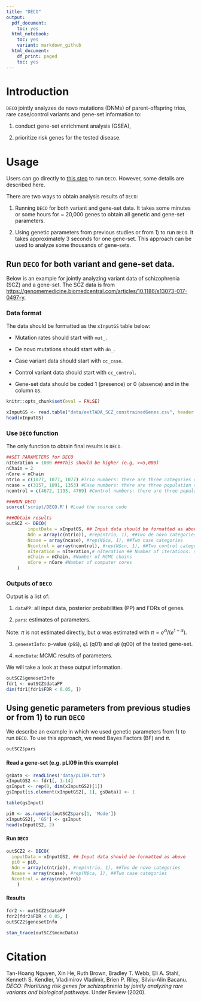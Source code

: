 ```yaml
---
title: "DECO"
output:
  pdf_document:
    toc: yes
  html_notebook:
    toc: yes
    variant: markdown_github
  html_document:
    df_print: paged
    toc: yes
---
```


# Introduction

$\texttt{DECO}$ jointly analyzes de novo mutations (DNMs) of parent-offspring trios, rare case/control variants and gene-set information to:

  1) conduct gene-set enrichment analysis (GSEA),
  
  2) prioritize risk genes for the tested disease.

# Usage

Users can go directly to [this step](#run1) to run $\texttt{DECO}$. However, some details are described here.

There are two ways to obtain analysis results of $\texttt{DECO}$:
  
  1) Running $\texttt{DECO}$ for both variant and gene-set data. It takes some minutes or some hours for ~ 20,000 genes to obtain all genetic and gene-set parameters.
  
  2) Using genetic parameters from previous studies or from 1) to run $\texttt{DECO}$. It takes approximately 3 seconds for one gene-set. This approach can be used to analyze some thousands of  gene-sets.
  

## Run $\texttt{DECO}$ for both variant and gene-set data.

Below is an example for jointly analyzing variant data of schizophrenia (SCZ) and a gene-set. The SCZ data is from [https://genomemedicine.biomedcentral.com/articles/10.1186/s13073-017-0497-y](Nguyen et al., 2017, Genome Medicine).


### Data format
The data should be formatted as the $\texttt{xInputGS}$ table below:

  - Mutation rates should start with $\texttt{mut_}$.
  
  - De novo mutations should start with $\texttt{dn_}$.
  
  - Case variant data should start with $\texttt{cc_case}$.
  
  - Control variant data should start with $\texttt{cc_control}$.
  
  - Gene-set data should be coded 1 (presence) or 0 (absence) and in the column $\texttt{GS}$.
  
```r
knitr::opts_chunk$set(eval = FALSE)
```

```r
xInputGS <- read.table("data/extTADA_SCZ_constrainedGenes.csv", header = TRUE, as.is = TRUE)
head(xInputGS)
```

### Use $\texttt{DECO}$ function {#run1}

The only function to obtain final results is $\texttt{DECO}$.

```r
##SET PARAMETERS for DECO
nIteration = 1000 ###This should be higher (e.g, >=5,000)
nChain = 2
nCore = nChain
ntrio = c(1077, 1077, 1077) #Trio numbers: there are three categories of de novo mutations 
ncase = c(3157, 1091, 1353) #Case numbers: there are three population samples of rare case/control variants
ncontrol = c(4672, 1193, 4769) #Control numbers: there are three population samples of rare case/control variants

###RUN DECO
source('script/DECO.R') #Load the source code

###Obtain results
outSCZ <- DECO(
        inputData = xInputGS, ## Input data should be formatted as above
        Ndn = array(c(ntrio)), #rep(ntrio, 1), ##Two de novo categories
        Ncase = array(ncase), #rep(N$ca, 1), ##Two case categories
        Ncontrol = array(ncontrol), #rep(N$cn, 1), ##Two control categories
        nIteration = nIteration,# nIteration ## Number of iterations: should be upto higher for real data
        nChain = nChain, #Number of MCMC chains
        nCore = nCore #Number of computer cores
    )

```

### Outputs of $\texttt{DECO}$

Output is a list of:

  1) $\texttt{dataPP}$: all input data, posterior probabilities (PP) and FDRs of genes.
  
  2) $\texttt{pars}$: estimates of parameters.
  
  Note: $\pi$ is not estimated directly, but $\alpha$ was estimated with $\pi = e^\alpha/(e^{1 + \alpha})$.
  
  3) $\texttt{genesetInfo}$: p-value ($\texttt{pGS}$), $\texttt{q1}$ (q01) and $\texttt{q0}$ (q00) of the tested gene-set.
  
  4) $\texttt{mcmcData}$: MCMC results of parameters.


We will take a look at these output information.

```r
outSCZ$genesetInfo
fdr1 <- outSCZ$dataPP
dim(fdr1[fdr1$FDR < 0.05, ])
```

## Using genetic parameters from previous studies or from 1) to run $\texttt{DECO}$

We describe an example in which we used genetic parameters from 1) to run $\texttt{DECO}$. To use this approach, we need Bayes Factors (BF) and $\pi$.
```r
outSCZ$pars
```
  
#### Read a gene-set (e.g. pLI09 in this example)

```r
gsData <- readLines('data/pLI09.txt')
xInputGS2 <- fdr1[, 1:14]
gsInput <- rep(0, dim(xInputGS2)[1])
gsInput[is.element(xInputGS2[, 1], gsData)] <- 1

table(gsInput)

pi0 <- as.numeric(outSCZ$pars[1, 'Mode'])
xInputGS2[, 'GS'] <- gsInput
head(xInputGS2, 2)

```

#### Run $\texttt{DECO}$

```r
outSCZ2 <- DECO(
  inputData = xInputGS2, ## Input data should be formatted as above
  pi0 = pi0,
  Ndn = array(c(ntrio)), #rep(ntrio, 1), ##Two de novo categories
  Ncase = array(ncase), #rep(N$ca, 1), ##Two case categories
  Ncontrol = array(ncontrol)
    )

```

#### Results

```r
fdr2 <- outSCZ2$dataPP
fdr2[fdr2$FDR < 0.05, ]
outSCZ2$genesetInfo
```
```r
stan_trace(outSCZ$mcmcData)
```

# Citation
Tan-Hoang Nguyen, Xin He, Ruth Brown, Bradley T. Webb, Eli A. Stahl, Kenneth S. Kendler, Vladimirov Vladimir, Brien P. Riley, Silviu-Alin Bacanu. *DECO: Prioritizing risk genes for schizophrenia by jointly analyzing rare variants and biological pathways*. Under Review (2020).
